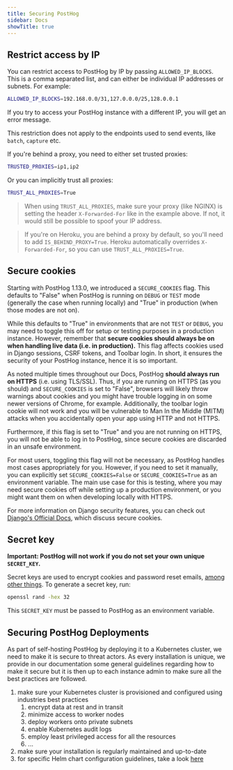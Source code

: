```yaml
---
title: Securing PostHog
sidebar: Docs
showTitle: true
---
```


## Restrict access by IP

You can restrict access to PostHog by IP by passing `ALLOWED_IP_BLOCKS`. This is a comma separated list, and can either be individual IP addresses or subnets. For example:

```bash
ALLOWED_IP_BLOCKS=192.168.0.0/31,127.0.0.0/25,128.0.0.1
```

If you try to access your PostHog instance with a different IP, you will get an error message.

This restriction does not apply to the endpoints used to send events, like `batch`, `capture` etc.

If you're behind a proxy, you need to either set trusted proxies:

```bash
TRUSTED_PROXIES=ip1,ip2
```

Or you can implicitly trust all proxies:

```bash
TRUST_ALL_PROXIES=True
```

> When using `TRUST_ALL_PROXIES`, make sure your proxy (like NGINX) is setting the header `X-Forwarded-For` like in the example above. If not, it would still be possible to spoof your IP address.

> If you're on Heroku, you are behind a proxy by default, so you'll need to add `IS_BEHIND_PROXY=True`. Heroku automatically overrides `X-Forwarded-For`, so you can use `TRUST_ALL_PROXIES=True`.

## Secure cookies

Starting with PostHog 1.13.0, we introduced a `SECURE_COOKIES` flag. This defaults to "False" when PostHog is running on `DEBUG` or `TEST` mode (generally the case when running locally) and "True" in production (when those modes are not on).

While this defaults to "True" in environments that are not `TEST` or `DEBUG`, you may need to toggle this off for setup or testing purposes in a production instance. However, remember that **secure cookies should always be on when handling live data (i.e. in production).** This flag affects cookies used in Django sessions, CSRF tokens, and Toolbar login. In short, it ensures the security of your PostHog instance, hence it is so important.

As noted multiple times throughout our Docs, PostHog **should always run on HTTPS** (i.e. using TLS/SSL). Thus, if you are running on HTTPS (as you should) and `SECURE_COOKIES` is set to "False", browsers will likely throw warnings about cookies and you might have trouble logging in on some newer versions of Chrome, for example. Additionally, the toolbar login cookie will not work and you will be vulnerable to Man In the Middle (MITM) attacks when you accidentally open your app using HTTP and not HTTPS.

Furthermore, if this flag is set to "True" and you are not running on HTTPS, you will not be able to log in to PostHog, since secure cookies are discarded in an unsafe environment.

For most users, toggling this flag will not be necessary, as PostHog handles most cases appropriately for you. However, if you need to set it manually, you can explicitly set `SECURE_COOKIES=False` or `SECURE_COOKIES=True` as an environment variable. The main use case for this is testing, where you may need secure cookies off while setting up a production environment, or you might want them on when developing locally with HTTPS.

For more information on Django security features, you can check out [Django's Official Docs](https://docs.djangoproject.com/en/3.1/topics/security/), which discuss secure cookies.

## Secret key

**Important: PostHog will not work if you do not set your own unique `SECRET_KEY`.**

Secret keys are used to encrypt cookies and password reset emails, [among other things](https://docs.djangoproject.com/en/3.0/ref/settings/#secret-key). To generate a secret key, run:

```bash
openssl rand -hex 32
```

This `SECRET_KEY` must be passed to PostHog as an environment variable.

## Securing PostHog Deployments


<Sunset />

As part of self-hosting PostHog by deploying it to a Kubernetes cluster, we need to
make it is secure to threat actors. As every installation is unique, we provide
in our documentation some general guidelines regarding how to make it secure but
it is then up to each instance admin to make sure all the best practices are followed.

1. make sure your Kubernetes cluster is provisioned and configured using industries
   best practices
    1. encrypt data at rest and in transit
    1. minimize access to worker nodes
    1. deploy workers onto private subnets
    1. enable Kubernetes audit logs
    1. employ least privileged access for all the resources
    1. ...
1. make sure your installation is regularly maintained and up-to-date
1. for specific Helm chart configuration
   guidelines, take a look [here](/docs/self-host/deploy/configuration)
